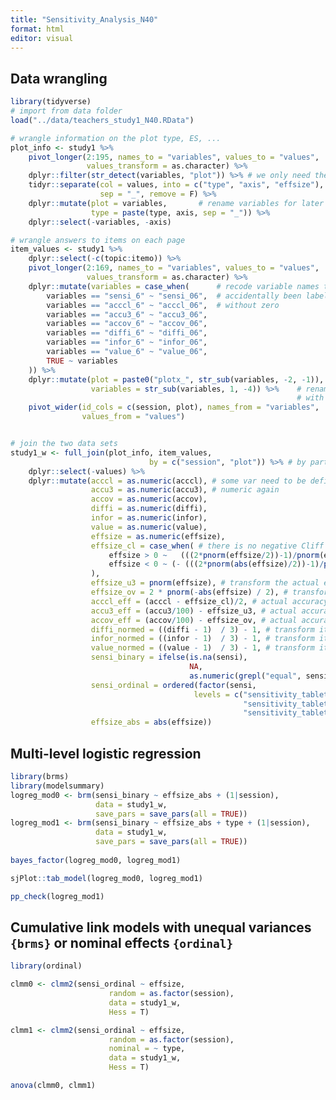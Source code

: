 ```yaml
---
title: "Sensitivity_Analysis_N40"
format: html
editor: visual
---
```


## Data wrangling
```r
library(tidyverse)
# import from data folder
load("../data/teachers_study1_N40.RData")

# wrangle information on the plot type, ES, ...
plot_info <- study1 %>%
    pivot_longer(2:195, names_to = "variables", values_to = "values", 
                 values_transform = as.character) %>%
    dplyr::filter(str_detect(variables, "plot")) %>% # we only need the rows with info on plots
    tidyr::separate(col = values, into = c("type", "axis", "effsize"), # separate the info into three columns
                    sep = "_", remove = F) %>%
    dplyr::mutate(plot = variables,       # rename variables for later join
                  type = paste(type, axis, sep = "_")) %>%
    dplyr::select(-variables, -axis)

# wrangle answers to items on each page
item_values <- study1 %>%
    dplyr::select(-c(topic:itemo)) %>%
    pivot_longer(2:169, names_to = "variables", values_to = "values", 
                 values_transform = as.character) %>%
    dplyr::mutate(variables = case_when(      # recode variable names that have
        variables == "sensi_6" ~ "sensi_06",  # accidentally been labeled
        variables == "acccl_6" ~ "acccl_06",  # without zero
        variables == "accu3_6" ~ "accu3_06",
        variables == "accov_6" ~ "accov_06",
        variables == "diffi_6" ~ "diffi_06",
        variables == "infor_6" ~ "infor_06",
        variables == "value_6" ~ "value_06",
        TRUE ~ variables 
    )) %>%
    dplyr::mutate(plot = paste0("plotx_", str_sub(variables, -2, -1)), # create variable for later join
                  variables = str_sub(variables, 1, -4)) %>%    # rename variable names to get a data set 
                                                                # with one line per participant per page
    pivot_wider(id_cols = c(session, plot), names_from = "variables", 
                values_from = "values")


# join the two data sets
study1_w <- full_join(plot_info, item_values, 
                               by = c("session", "plot")) %>% # by participant and page (plot)
    dplyr::select(-values) %>%
    dplyr::mutate(acccl = as.numeric(acccl), # some var need to be defined as
                  accu3 = as.numeric(accu3), # numeric again
                  accov = as.numeric(accov),
                  diffi = as.numeric(diffi),
                  infor = as.numeric(infor),
                  value = as.numeric(value),
                  effsize = as.numeric(effsize),
                  effsize_cl = case_when( # there is no negative Cliff's Delta, so we have to compute two transformations
                      effsize > 0 ~   (((2*pnorm(effsize/2))-1)/pnorm(effsize/2)), # transform the actual effect size Cohen's d to Cliff's Delta
                      effsize < 0 ~ (- (((2*pnorm(abs(effsize)/2))-1)/pnorm(abs(effsize)/2))) # transform the actual effect size Cohen's d to Cliff's Delta and make it negative as in the item
                  ),
                  effsize_u3 = pnorm(effsize), # transform the actual effect size Cohen's d to Cohen's U3
                  effsize_ov = 2 * pnorm(-abs(effsize) / 2), # transform the actual effect size Cohen's d to overlap
                  acccl_eff = (acccl - effsize_cl)/2, # actual accuracy of rating relative to depicted effectsize on plot
                  accu3_eff = (accu3/100) - effsize_u3, # actual accuracy of rating relative to depicted effectsize on plot
                  accov_eff = (accov/100) - effsize_ov, # actual accuracy of rating relative to depicted effectsize on plot
                  diffi_normed = ((diffi - 1)  / 3) - 1, # transform item to -1 to 1
                  infor_normed = ((infor - 1)  / 3) - 1, # transform item to -1 to 1
                  value_normed = ((value - 1)  / 3) - 1, # transform item to -1 to 1
                  sensi_binary = ifelse(is.na(sensi), 
                                        NA,
                                        as.numeric(grepl("equal", sensi))),
                  sensi_ordinal = ordered(factor(sensi,
                                         levels = c("sensitivity_tablet_livelesson_simulation_videowithsub_inferior",
                                                    "sensitivity_tablet_livelesson_simulation_videowithsub_equal",
                                                    "sensitivity_tablet_livelesson_simulation_videowithsub_superior"))),
                  effsize_abs = abs(effsize)) 

```


## Multi-level logistic regression
```r
library(brms)
library(modelsummary)
logreg_mod0 <- brm(sensi_binary ~ effsize_abs + (1|session), 
                   data = study1_w,
                   save_pars = save_pars(all = TRUE))
logreg_mod1 <- brm(sensi_binary ~ effsize_abs + type + (1|session), 
                   data = study1_w,
                   save_pars = save_pars(all = TRUE))
    
bayes_factor(logreg_mod0, logreg_mod1)

sjPlot::tab_model(logreg_mod0, logreg_mod1)

pp_check(logreg_mod1)
```

## Cumulative link models with unequal variances `{brms}` or nominal effects `{ordinal}`
```r
library(ordinal)

clmm0 <- clmm2(sensi_ordinal ~ effsize, 
                      random = as.factor(session), 
                      data = study1_w, 
                      Hess = T)

clmm1 <- clmm2(sensi_ordinal ~ effsize, 
                      random = as.factor(session), 
                      nominal = ~ type,
                      data = study1_w, 
                      Hess = T)

anova(clmm0, clmm1)

```

